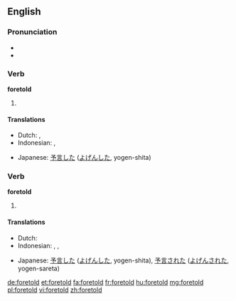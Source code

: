 ==English==

===Pronunciation===
* {{IPA|/ˈfoɻtɒld/}}
* {{audio|en-us-foretold.ogg|Audio (US)}}

===Verb===
'''foretold'''

# {{en-simple past of|foretell}}

====Translations====
{{trans-top|simple past of "to foretell"}}
* Dutch: {{t+|nl|voorspelde}}, {{t+|nl|voorspelden}}
* Indonesian: {{t+|id|ramal|alt=meramal}}, {{t+|id|ramal|alt=meramalkan}}
{{trans-mid}}
* Japanese: [[予言]]した ([[よげん]]した, yogen-shita)
{{trans-bottom}}

===Verb===
'''foretold'''

# {{past participle of|foretell|lang=en}}

====Translations====
{{trans-top|past participle of "foretell"}}
* Dutch: {{t+|nl|voorspeld}}
* Indonesian: {{t+|id|ramal|alt=meramal}}, {{t+|id|ramal|alt=meramalkan}}, {{t+|id|ramal|alt=diramalkan}}
{{trans-mid}}
* Japanese: [[予言]]した ([[よげん]]した, yogen-shita), [[予言]]された ([[よげん]]された, yogen-sareta)
{{trans-bottom}}

[[de:foretold]]
[[et:foretold]]
[[fa:foretold]]
[[fr:foretold]]
[[hu:foretold]]
[[mg:foretold]]
[[pl:foretold]]
[[vi:foretold]]
[[zh:foretold]]